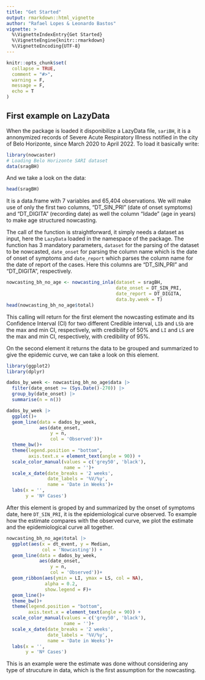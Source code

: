 ```yaml
---
title: "Get Started"
output: rmarkdown::html_vignette
author: "Rafael Lopes & Leonardo Bastos"
vignette: >
  %\VignetteIndexEntry{Get Started}
  %\VignetteEngine{knitr::rmarkdown}
  %\VignetteEncoding{UTF-8}
---
```


```r
knitr::opts_chunk$set(
  collapse = TRUE,
  comment = "#>", 
  warning = F, 
  message = F, 
  echo = T
)
```

## First example on LazyData

When the package is loaded it disponibilize a LazyData file, `sariBH`, it is a annonymized records of Severe Acute Respiratory Illness notified in the city of Belo Horizonte, since March 2020 to April 2022. To load it basically write:

```r
library(nowcaster)
# Loading Belo Horizonte SARI dataset
data(sragBH)
```

And we take a look on the data:

```r
head(sragBH)
```

It is a data.frame with 7 variables and 65,404 observations. We will make use of only the first two columns, "DT_SIN_PRI" (date of onset symptoms) and "DT_DIGITA" (recording date) as well the column "Idade" (age in years) to make age structured nowcasting.

The call of the function is straightforward, it simply needs a dataset as input, here the `LazyData` loaded in the namespace of the package. The function has 3 mandatory parameters, `dataset` for the parsing of the dataset to be nowcasted, `date_onset` for parsing the column name which is the date of onset of symptoms and `date_report` which parses the column name for the date of report of the cases. Here this columns are "DT_SIN_PRI" and "DT_DIGITA", respectively. 

```r
nowcasting_bh_no_age <- nowcasting_inla(dataset = sragBH, 
                                        date_onset = DT_SIN_PRI, 
                                        date_report = DT_DIGITA, 
                                        data.by.week = T)
head(nowcasting_bh_no_age$total)
```

This calling will return for the first element the nowcasting estimate and its Confidence Interval (CI) for two different Credible interval, `LIb` and `LSb` are the max and min CI, respectively, with credibility of 50% and `LI` and `LS` are the max and min CI, respectively, with credibility of 95%.

On the second element it returns the data to be grouped and summarized to give the epidemic curve, we can take a look on this element. 

```r
library(ggplot2)
library(dplyr)

dados_by_week <- nowcasting_bh_no_age$data |> 
  filter(date_onset >= (Sys.Date()-270)) |> 
  group_by(date_onset) |> 
  summarise(n = n())

dados_by_week |> 
  ggplot()+
  geom_line(data = dados_by_week, 
            aes(date_onset, 
                y = n, 
                col = 'Observed'))+
  theme_bw()+
  theme(legend.position = "bottom", 
        axis.text.x = element_text(angle = 90)) +
  scale_color_manual(values = c('grey50', 'black'), 
                     name = '')+
  scale_x_date(date_breaks = '2 weeks', 
               date_labels = '%V/%y', 
               name = 'Date in Weeks')+
  labs(x = '', 
       y = 'Nº Cases')
```


After this element is groped by and summarized by the onset of symptoms date, here `DT_SIN_PRI`, it is the epidemiological curve observed. To example how the estimate compares with the observed curve, we plot the estimate and the epidemiological curve all together.

```r

nowcasting_bh_no_age$total |> 
  ggplot(aes(x = dt_event, y = Median, 
             col = 'Nowcasting')) +
  geom_line(data = dados_by_week, 
            aes(date_onset, 
                y = n, 
                col = 'Observed'))+
  geom_ribbon(aes(ymin = LI, ymax = LS, col = NA), 
              alpha = 0.2, 
              show.legend = F)+
  geom_line()+
  theme_bw()+
  theme(legend.position = "bottom", 
        axis.text.x = element_text(angle = 90)) +
  scale_color_manual(values = c('grey50', 'black'), 
                     name = '')+
  scale_x_date(date_breaks = '2 weeks', 
               date_labels = '%V/%y', 
               name = 'Date in Weeks')+
  labs(x = '', 
       y = 'Nº Cases')
```

This is an example were the estimate was done without considering any type of strucuture in data, which is the first assumption for the nowcasting.
